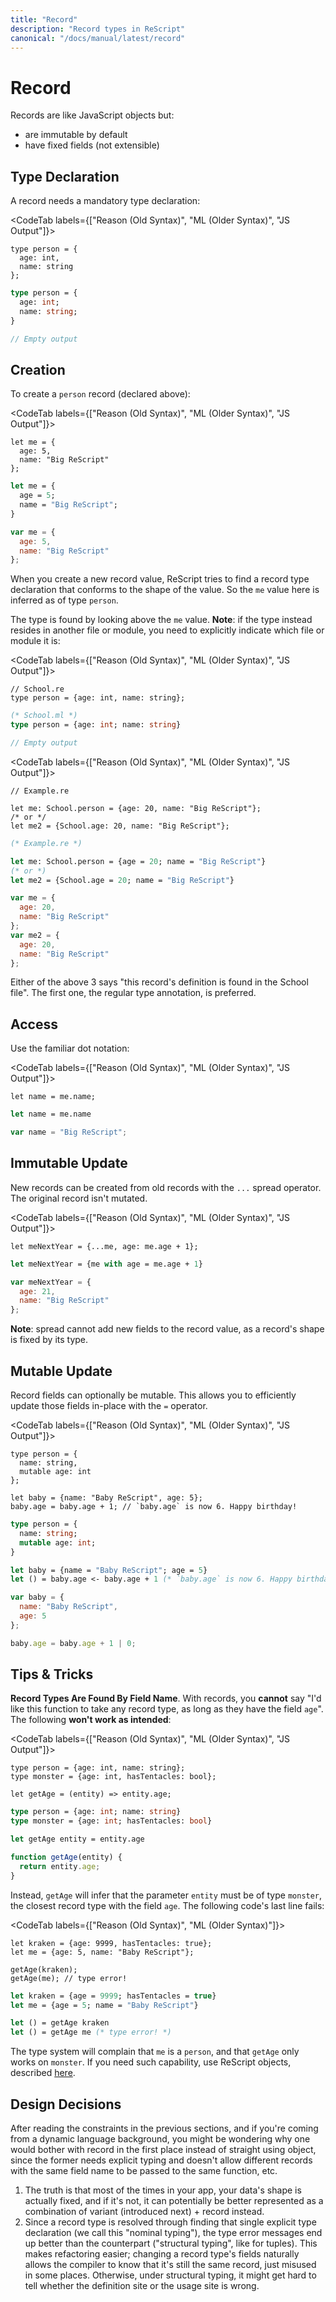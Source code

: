 ```yaml
---
title: "Record"
description: "Record types in ReScript"
canonical: "/docs/manual/latest/record"
---
```


# Record

Records are like JavaScript objects but:

- are immutable by default
- have fixed fields (not extensible)

## Type Declaration

A record needs a mandatory type declaration:

<CodeTab labels={["Reason (Old Syntax)", "ML (Older Syntax)", "JS Output"]}>

```re
type person = {
  age: int,
  name: string
};
```
```ml
type person = {
  age: int;
  name: string;
}
```
```js
// Empty output
```

</CodeTab>

## Creation

To create a `person` record (declared above):

<CodeTab labels={["Reason (Old Syntax)", "ML (Older Syntax)", "JS Output"]}>

```re
let me = {
  age: 5,
  name: "Big ReScript"
};
```
```ml
let me = {
  age = 5;
  name = "Big ReScript";
}
```
```js
var me = {
  age: 5,
  name: "Big ReScript"
};
```

</CodeTab>

When you create a new record value, ReScript tries to find a record type declaration that conforms to the shape of the value. So the `me` value here is inferred as of type `person`.

The type is found by looking above the `me` value. **Note**: if the type instead resides in another file or module, you need to explicitly indicate which file or module it is:

<CodeTab labels={["Reason (Old Syntax)", "ML (Older Syntax)", "JS Output"]}>

```re
// School.re
type person = {age: int, name: string};
```
```ml
(* School.ml *)
type person = {age: int; name: string}
```
```js
// Empty output
```

</CodeTab>

<CodeTab labels={["Reason (Old Syntax)", "ML (Older Syntax)", "JS Output"]}>

```re
// Example.re

let me: School.person = {age: 20, name: "Big ReScript"};
/* or */
let me2 = {School.age: 20, name: "Big ReScript"};
```
```ml
(* Example.re *)

let me: School.person = {age = 20; name = "Big ReScript"}
(* or *)
let me2 = {School.age = 20; name = "Big ReScript"}
```
```js
var me = {
  age: 20,
  name: "Big ReScript"
};
var me2 = {
  age: 20,
  name: "Big ReScript"
};
```

</CodeTab>

Either of the above 3 says "this record's definition is found in the School file". The first one, the regular type annotation, is preferred.

## Access

Use the familiar dot notation:

<CodeTab labels={["Reason (Old Syntax)", "ML (Older Syntax)", "JS Output"]}>

```re
let name = me.name;
```
```ml
let name = me.name
```
```js
var name = "Big ReScript";
```

</CodeTab>

## Immutable Update

New records can be created from old records with the `...` spread operator. The original record isn't mutated.

<CodeTab labels={["Reason (Old Syntax)", "ML (Older Syntax)", "JS Output"]}>

```re
let meNextYear = {...me, age: me.age + 1};
```
```ml
let meNextYear = {me with age = me.age + 1}
```
```js
var meNextYear = {
  age: 21,
  name: "Big ReScript"
};
```

</CodeTab>

**Note**: spread cannot add new fields to the record value, as a record's shape is fixed by its type.

## Mutable Update

Record fields can optionally be mutable. This allows you to efficiently update those fields in-place with the `=` operator.

<CodeTab labels={["Reason (Old Syntax)", "ML (Older Syntax)", "JS Output"]}>

```re
type person = {
  name: string,
  mutable age: int
};

let baby = {name: "Baby ReScript", age: 5};
baby.age = baby.age + 1; // `baby.age` is now 6. Happy birthday!
```
```ml
type person = {
  name: string;
  mutable age: int;
}

let baby = {name = "Baby ReScript"; age = 5}
let () = baby.age <- baby.age + 1 (* `baby.age` is now 6. Happy birthday! *)
```
```js
var baby = {
  name: "Baby ReScript",
  age: 5
};

baby.age = baby.age + 1 | 0;
```

</CodeTab>

## Tips & Tricks

**Record Types Are Found By Field Name**. With records, you **cannot** say "I'd like this function to take any record type, as long as they have the field `age`". The following **won't work as intended**:

<CodeTab labels={["Reason (Old Syntax)", "ML (Older Syntax)", "JS Output"]}>

```re
type person = {age: int, name: string};
type monster = {age: int, hasTentacles: bool};

let getAge = (entity) => entity.age;
```
```ml
type person = {age: int; name: string}
type monster = {age: int; hasTentacles: bool}

let getAge entity = entity.age
```
```js
function getAge(entity) {
  return entity.age;
}
```

</CodeTab>

Instead, `getAge` will infer that the parameter `entity` must be of type `monster`, the closest record type with the field `age`. The following code's last line fails:

<CodeTab labels={["Reason (Old Syntax)", "ML (Older Syntax)"]}>

```re
let kraken = {age: 9999, hasTentacles: true};
let me = {age: 5, name: "Baby ReScript"};

getAge(kraken);
getAge(me); // type error!
```
```ml
let kraken = {age = 9999; hasTentacles = true}
let me = {age = 5; name = "Baby ReScript"}

let () = getAge kraken
let () = getAge me (* type error! *)
```

</CodeTab>

The type system will complain that `me` is a `person`, and that `getAge` only works on `monster`. If you need such capability, use ReScript objects, described [here](object.md).

## Design Decisions

After reading the constraints in the previous sections, and if you're coming from a dynamic language background, you might be wondering why one would bother with record in the first place instead of straight using object, since the former needs explicit typing and doesn't allow different records with the same field name to be passed to the same function, etc.

1. The truth is that most of the times in your app, your data's shape is actually fixed, and if it's not, it can potentially be better represented as a combination of variant (introduced next) + record instead.
2. Since a record type is resolved through finding that single explicit type declaration (we call this "nominal typing"), the type error messages end up better than the counterpart ("structural typing", like for tuples). This makes refactoring easier; changing a record type's fields naturally allows the compiler to know that it's still the same record, just misused in some places. Otherwise, under structural typing, it might get hard to tell whether the definition site or the usage site is wrong.
